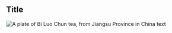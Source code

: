 ==Title==

[[Image:Biluochun (medium grade, spring 2007).jpg|thumb|A plate of [[Bi Luo Chun tea]], from Jiangsu Province in China]]
text